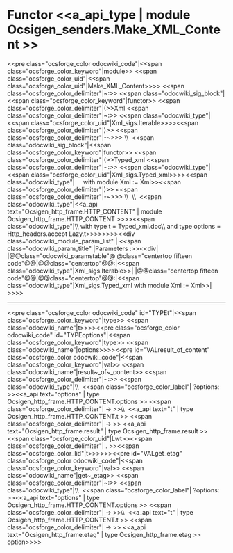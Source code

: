 =Functor <<a_api_type | module Ocsigen_senders.Make_XML_Content >> =
<<pre class="ocsforge_color odocwiki_code"|<<span class="ocsforge_color_keyword"|module>> <<span class="ocsforge_color_uid"|<<span class="ocsforge_color_uid"|Make_XML_Content>>>> <<span class="ocsforge_color_delimiter"|~:>> <<span class="odocwiki_sig_block"|<<span class="ocsforge_color_keyword"|functor>> <<span class="ocsforge_color_delimiter"|(>>Xml <<span class="ocsforge_color_delimiter"|~:>> <<span class="odocwiki_type"|<<span class="ocsforge_color_uid"|Xml_sigs.Iterable>>>><<span class="ocsforge_color_delimiter"|)>> <<span class="ocsforge_color_delimiter"|-~>>> \\  <<span class="odocwiki_sig_block"|<<span class="ocsforge_color_keyword"|functor>> <<span class="ocsforge_color_delimiter"|(>>Typed_xml <<span class="ocsforge_color_delimiter"|~:>> <<span class="odocwiki_type"|<<span class="ocsforge_color_uid"|Xml_sigs.Typed_xml>>>><<span class="odocwiki_type"|     with module Xml := Xml>><<span class="ocsforge_color_delimiter"|)>> <<span class="ocsforge_color_delimiter"|-~>>> \\  \\  <<span class="odocwiki_type"|<<a_api text="Ocsigen_http_frame.HTTP_CONTENT" | module Ocsigen_http_frame.HTTP_CONTENT >>>><<span class="odocwiki_type"|\\  with type t = Typed_xml.doc\\  and type options = Http_headers.accept Lazy.t>>>>>>>><<div class="odocwiki_module_param_list" | <<span class="odocwiki_param_title" |Parameters :>><<div|
|@@class="odocwiki_paramstable"@ @class="centertop fifteen code"@@{{{Xml}}}|@@class="centertop"@@:|<<span class="odocwiki_type"|Xml_sigs.Iterable>>|
|@@class="centertop fifteen code"@@{{{Typed_xml}}}|@@class="centertop"@@:|<<span class="odocwiki_type"|Xml_sigs.Typed_xml with module Xml := Xml>>|
>>>>

----
<<pre class="ocsforge_color odocwiki_code" id="TYPEt"|<<span class="ocsforge_color_keyword"|type>> <<span class="odocwiki_name"|t>>>><<pre class="ocsforge_color odocwiki_code" id="TYPEoptions"|<<span class="ocsforge_color_keyword"|type>> <<span class="odocwiki_name"|options>>>><<pre id="VALresult_of_content" class="ocsforge_color odocwiki_code"|<<span class="ocsforge_color_keyword"|val>> <<span class="odocwiki_name"|result~_of~_content>> <<span class="ocsforge_color_delimiter"|~:>> <<span class="odocwiki_type"|\\  <<span class="ocsforge_color_label"| ?options: >><<a_api text="options" | type Ocsigen_http_frame.HTTP_CONTENT.options >> <<span class="ocsforge_color_delimiter"| -> >>\\  <<a_api text="t" | type Ocsigen_http_frame.HTTP_CONTENT.t >> <<span class="ocsforge_color_delimiter"| -> >> <<a_api text="Ocsigen_http_frame.result" | type Ocsigen_http_frame.result >> <<span class="ocsforge_color_uid"|Lwt>><<span class="ocsforge_color_delimiter"| . >><<span class="ocsforge_color_lid"|t>>>>>><<pre id="VALget_etag" class="ocsforge_color odocwiki_code"|<<span class="ocsforge_color_keyword"|val>> <<span class="odocwiki_name"|get~_etag>> <<span class="ocsforge_color_delimiter"|~:>> <<span class="odocwiki_type"|\\  <<span class="ocsforge_color_label"| ?options: >><<a_api text="options" | type Ocsigen_http_frame.HTTP_CONTENT.options >> <<span class="ocsforge_color_delimiter"| -> >>\\  <<a_api text="t" | type Ocsigen_http_frame.HTTP_CONTENT.t >> <<span class="ocsforge_color_delimiter"| -> >> <<a_api text="Ocsigen_http_frame.etag" | type Ocsigen_http_frame.etag >> option>>>>